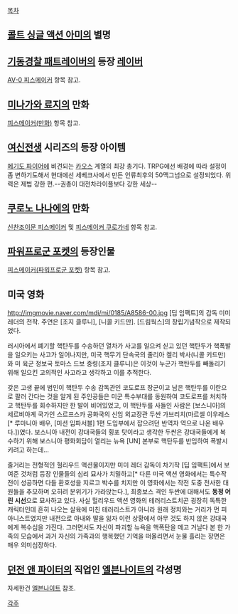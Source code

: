 [[목차]]

== [[콜트 싱글 액션 아미]]의 별명 ==

== [[기동경찰 패트레이버]]의 등장 [[레이버]] ==
[[AV-0 피스메이커]] 항목 참고.

== [[미나가와 료지]]의 만화 ==
[[피스메이커(만화)]] 항목 참고.

== [[여신전생]] 시리즈의 등장 아이템 ==
[[메기도 파이어]]에 비견되는 [[카오스]] 계열의 최강 총기다. TRPG에선 배경에 따라 설정이 좀 변하기도해서 현대에선 세베크사에서 만든 인류최후의 50맥그넘으로 설정되었다. 위력은 제법 강한 편.--권총이 대전차라이플보다 강한 세상--

== [[쿠로노 나나에]]의 만화 ==
[[신찬조이문 피스메이커]] 및 [[피스메이커 쿠로가네]] 항목 참고.

== [[파워프로군 포켓]]의 등장인물 ==
[[피스메이커(파워프로군 포켓)]] 항목 참고.

== 미국 영화 ==
http://imgmovie.naver.com/mdi/mi/0185/A8586-00.jpg
[딥 임팩트]의 감독 미미 레더의 전작. 주연은 [조지 클루니], [니콜 키드만].
[드림웍스]의 창립기념작으로 제작되었다.

러시아에서 폐기할 핵탄두를 수송하던 열차가 사고를 일으켜 싣고 있던 핵탄두가 핵폭발을 일으키는 사고가 일어나지만, 미국 핵무기 단속국의 줄리아 켈리 박사(니콜 키드만)와 미 육군 정보국 토마스 드보 중령(조지 클루니)은 이것이 누군가 핵탄두를 빼돌리기 위해 일으킨 고의적인 사고라고 생각하고 이를 추적한다.

갖은 고생 끝에 범인이 핵탄두 수송 감독관인 코도로프 장군이고 남은 핵탄두를 이란으로 팔러 간다는 것을 알게 된 주인공들은 미군 특수부대를 동원하여 코도로프를 처치하고 핵탄두를 회수하지만 한 발이 비어있었고, 이 핵탄두를 사들인 사람은 [보스니아]의 세르비아계 국가인 스르프스카 공화국의 신임 외교장관 두싼 가브리치(마르셀 이우레스[* 루마니아 배우, [미션 임파서블] 1편 도입부에서 잡으려던 반역자 역으로 나온 배우다.])였다. 보스니아 내전이 강대국들의 횡포 탓이라고 생각한 두싼은 강대국들에게 복수하기 위해 보스니아 평화회담이 열리는 뉴욕 [UN] 본부로 핵탄두를 반입하여 폭발시키려고 하는데...

줄거리는 전형적인 헐리우드 액션물이지만 미미 레더 감독이 차기작 [딥 임팩트]에서 보여준 것처럼 등장 인물들의 심리 묘사가 치밀하고[* 다른 미국 액션 영화에서는 특수작전이 성공하면 다들 환호성을 지르고 박수를 치지만 이 영화에서는 작전 도중 전사한 대원들을 추모하며 오히려 분위기가 가라앉는다.], 최종보스 격인 두싼에 대해서도 '''동정 어린 시선'''으로 묘사하고 있다. 사실 헐리우드 액션 영화의 테러리스트치곤 굉장히 독특한 캐릭터인데 흔히 나오는 살육에 미친 테러리스트가 아니라 원래 정치와는 거리가 먼 피아니스트였지만 내전으로 아내와 딸을 잃자 이런 상황에서 아무 것도 하지 않은 강대국에게 복수심을 가진다. 그러면서도 자신이 파괴할 뉴욕을 핵폭탄을 메고 거닐다 본 한 가족의 모습에서 과거 자신의 가족과의 행복했던 기억을 떠올리면서 눈물 흘리는 장면은 매우 의미심장하다. 

== [[던전 앤 파이터]]의 직업인 [[엘븐나이트]]의 각성명 ==
자세한건 [[엘븐나이트]] 참조.

[[각주]]
